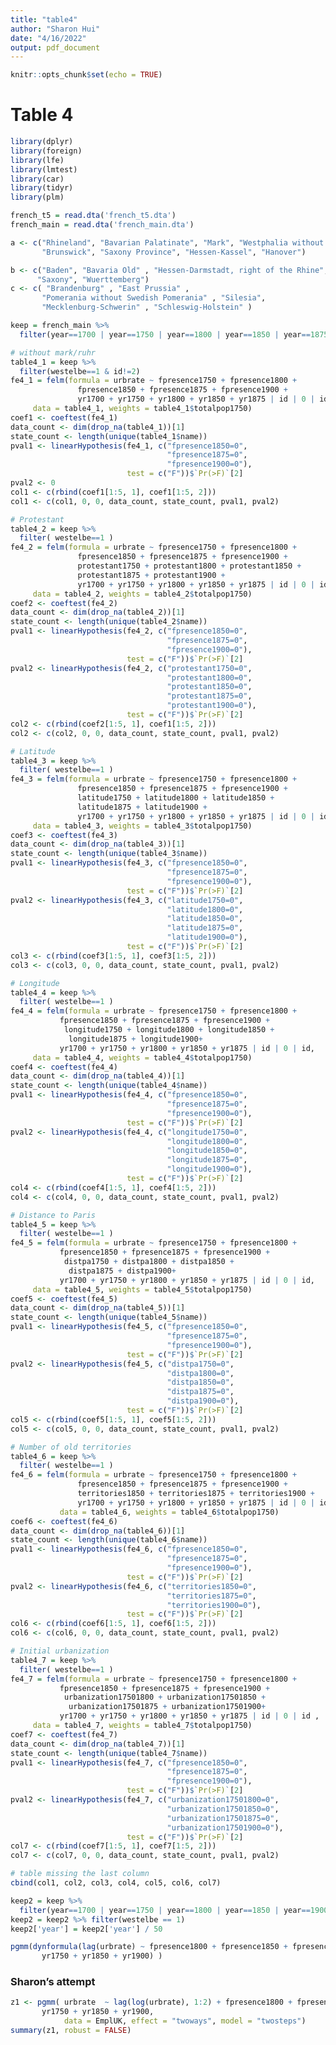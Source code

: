 ```yaml
---
title: "table4"
author: "Sharon Hui"
date: "4/16/2022"
output: pdf_document
---
```


```r
knitr::opts_chunk$set(echo = TRUE)
```

# Table 4


```r
library(dplyr)
library(foreign)
library(lfe)
library(lmtest)
library(car)
library(tidyr)
library(plm)

french_t5 = read.dta('french_t5.dta')
french_main = read.dta('french_main.dta')

a <- c("Rhineland", "Bavarian Palatinate", "Mark", "Westphalia without Mark",
       "Brunswick", "Saxony Province", "Hessen-Kassel", "Hanover")

b <- c("Baden", "Bavaria Old" , "Hessen-Darmstadt, right of the Rhine", 
      "Saxony", "Wuerttemberg")
c <- c( "Brandenburg" , "East Prussia" , 
       "Pomerania without Swedish Pomerania" , "Silesia",  
       "Mecklenburg-Schwerin" , "Schleswig-Holstein" )

keep = french_main %>%
  filter(year==1700 | year==1750 | year==1800 | year==1850 | year==1875 | year==1900 )
```


```r
# without mark/ruhr
table4_1 = keep %>% 
  filter(westelbe==1 & id!=2)
fe4_1 = felm(formula = urbrate ~ fpresence1750 + fpresence1800 + 
               fpresence1850 + fpresence1875 + fpresence1900 + 
               yr1700 + yr1750 + yr1800 + yr1850 + yr1875 | id | 0 | id, 
     data = table4_1, weights = table4_1$totalpop1750)
coef1 <- coeftest(fe4_1)
data_count <- dim(drop_na(table4_1))[1]
state_count <- length(unique(table4_1$name))
pval1 <- linearHypothesis(fe4_1, c("fpresence1850=0", 
                                   "fpresence1875=0", 
                                   "fpresence1900=0"),
                          test = c("F"))$`Pr(>F)`[2]
pval2 <- 0
col1 <- c(rbind(coef1[1:5, 1], coef1[1:5, 2]))
col1 <- c(col1, 0, 0, data_count, state_count, pval1, pval2)
```


```r
# Protestant
table4_2 = keep %>% 
  filter( westelbe==1 )
fe4_2 = felm(formula = urbrate ~ fpresence1750 + fpresence1800 + 
               fpresence1850 + fpresence1875 + fpresence1900 + 
               protestant1750 + protestant1800 + protestant1850 + 
               protestant1875 + protestant1900 +
               yr1700 + yr1750 + yr1800 + yr1850 + yr1875 | id | 0 | id, 
     data = table4_2, weights = table4_2$totalpop1750)
coef2 <- coeftest(fe4_2)
data_count <- dim(drop_na(table4_2))[1]
state_count <- length(unique(table4_2$name))
pval1 <- linearHypothesis(fe4_2, c("fpresence1850=0",
                                   "fpresence1875=0", 
                                   "fpresence1900=0"), 
                          test = c("F"))$`Pr(>F)`[2]
pval2 <- linearHypothesis(fe4_2, c("protestant1750=0",
                                   "protestant1800=0", 
                                   "protestant1850=0",
                                   "protestant1875=0",
                                   "protestant1900=0"),
                          test = c("F"))$`Pr(>F)`[2]
col2 <- c(rbind(coef2[1:5, 1], coef1[1:5, 2]))
col2 <- c(col2, 0, 0, data_count, state_count, pval1, pval2)
```


```r
# Latitude
table4_3 = keep %>% 
  filter( westelbe==1 )
fe4_3 = felm(formula = urbrate ~ fpresence1750 + fpresence1800 + 
               fpresence1850 + fpresence1875 + fpresence1900 + 
               latitude1750 + latitude1800 + latitude1850 + 
               latitude1875 + latitude1900 +
               yr1700 + yr1750 + yr1800 + yr1850 + yr1875 | id | 0 | id, 
     data = table4_3, weights = table4_3$totalpop1750)
coef3 <- coeftest(fe4_3)
data_count <- dim(drop_na(table4_3))[1]
state_count <- length(unique(table4_3$name))
pval1 <- linearHypothesis(fe4_3, c("fpresence1850=0",
                                   "fpresence1875=0", 
                                   "fpresence1900=0"),
                          test = c("F"))$`Pr(>F)`[2]
pval2 <- linearHypothesis(fe4_3, c("latitude1750=0",
                                   "latitude1800=0", 
                                   "latitude1850=0",
                                   "latitude1875=0",
                                   "latitude1900=0"),
                          test = c("F"))$`Pr(>F)`[2]
col3 <- c(rbind(coef3[1:5, 1], coef3[1:5, 2]))
col3 <- c(col3, 0, 0, data_count, state_count, pval1, pval2)
```


```r
# Longitude
table4_4 = keep %>% 
  filter( westelbe==1 )
fe4_4 = felm(formula = urbrate ~ fpresence1750 + fpresence1800 + 
           fpresence1850 + fpresence1875 + fpresence1900 + 
            longitude1750 + longitude1800 + longitude1850 + 
             longitude1875 + longitude1900+
           yr1700 + yr1750 + yr1800 + yr1850 + yr1875 | id | 0 | id, 
     data = table4_4, weights = table4_4$totalpop1750)
coef4 <- coeftest(fe4_4)
data_count <- dim(drop_na(table4_4))[1]
state_count <- length(unique(table4_4$name))
pval1 <- linearHypothesis(fe4_4, c("fpresence1850=0",
                                   "fpresence1875=0", 
                                   "fpresence1900=0"),
                          test = c("F"))$`Pr(>F)`[2]
pval2 <- linearHypothesis(fe4_4, c("longitude1750=0",
                                   "longitude1800=0", 
                                   "longitude1850=0", 
                                   "longitude1875=0",
                                   "longitude1900=0"),
                          test = c("F"))$`Pr(>F)`[2]
col4 <- c(rbind(coef4[1:5, 1], coef4[1:5, 2]))
col4 <- c(col4, 0, 0, data_count, state_count, pval1, pval2)
```


```r
# Distance to Paris
table4_5 = keep %>% 
  filter( westelbe==1 )
fe4_5 = felm(formula = urbrate ~ fpresence1750 + fpresence1800 + 
           fpresence1850 + fpresence1875 + fpresence1900 + 
            distpa1750 + distpa1800 + distpa1850 + 
             distpa1875 + distpa1900+
           yr1700 + yr1750 + yr1800 + yr1850 + yr1875 | id | 0 | id, 
     data = table4_5, weights = table4_5$totalpop1750)
coef5 <- coeftest(fe4_5)
data_count <- dim(drop_na(table4_5))[1]
state_count <- length(unique(table4_5$name))
pval1 <- linearHypothesis(fe4_5, c("fpresence1850=0",
                                   "fpresence1875=0", 
                                   "fpresence1900=0"),
                          test = c("F"))$`Pr(>F)`[2]
pval2 <- linearHypothesis(fe4_5, c("distpa1750=0",
                                   "distpa1800=0", 
                                   "distpa1850=0", 
                                   "distpa1875=0",
                                   "distpa1900=0"),
                          test = c("F"))$`Pr(>F)`[2]
col5 <- c(rbind(coef5[1:5, 1], coef5[1:5, 2]))
col5 <- c(col5, 0, 0, data_count, state_count, pval1, pval2)
```


```r
# Number of old territories
table4_6 = keep %>% 
  filter( westelbe==1 )
fe4_6 = felm(formula = urbrate ~ fpresence1750 + fpresence1800 + 
               fpresence1850 + fpresence1875 + fpresence1900 + 
               territories1850 + territories1875 + territories1900 +
               yr1700 + yr1750 + yr1800 + yr1850 + yr1875 | id | 0 | id, 
           data = table4_6, weights = table4_6$totalpop1750)
coef6 <- coeftest(fe4_6)
data_count <- dim(drop_na(table4_6))[1]
state_count <- length(unique(table4_6$name))
pval1 <- linearHypothesis(fe4_6, c("fpresence1850=0", 
                                   "fpresence1875=0", 
                                   "fpresence1900=0"), 
                          test = c("F"))$`Pr(>F)`[2]
pval2 <- linearHypothesis(fe4_6, c("territories1850=0",
                                   "territories1875=0", 
                                   "territories1900=0"), 
                          test = c("F"))$`Pr(>F)`[2]
col6 <- c(rbind(coef6[1:5, 1], coef6[1:5, 2]))
col6 <- c(col6, 0, 0, data_count, state_count, pval1, pval2)
```


```r
# Initial urbanization
table4_7 = keep %>% 
  filter( westelbe==1 )
fe4_7 = felm(formula = urbrate ~ fpresence1750 + fpresence1800 + 
           fpresence1850 + fpresence1875 + fpresence1900 + 
            urbanization17501800 + urbanization17501850 + 
             urbanization17501875 + urbanization17501900+
           yr1700 + yr1750 + yr1800 + yr1850 + yr1875 | id | 0 | id , 
     data = table4_7, weights = table4_7$totalpop1750)
coef7 <- coeftest(fe4_7)
data_count <- dim(drop_na(table4_7))[1]
state_count <- length(unique(table4_7$name))
pval1 <- linearHypothesis(fe4_7, c("fpresence1850=0",
                                   "fpresence1875=0", 
                                   "fpresence1900=0"), 
                          test = c("F"))$`Pr(>F)`[2]
pval2 <- linearHypothesis(fe4_7, c("urbanization17501800=0", 
                                   "urbanization17501850=0", 
                                   "urbanization17501875=0", 
                                   "urbanization17501900=0"),
                          test = c("F"))$`Pr(>F)`[2]
col7 <- c(rbind(coef7[1:5, 1], coef7[1:5, 2]))
col7 <- c(col7, 0, 0, data_count, state_count, pval1, pval2)
```

```r
# table missing the last column
cbind(col1, col2, col3, col4, col5, col6, col7)
```

```r

keep2 = keep %>%
  filter(year==1700 | year==1750 | year==1800 | year==1850 | year==1900 )
keep2 = keep2 %>% filter(westelbe == 1)
keep2['year'] = keep2['year'] / 50

pgmm(dynformula(lag(urbrate) ~ fpresence1800 + fpresence1850 + fpresence1900 + 
       yr1750 + yr1850 + yr1900) )
```

### Sharon's attempt


```r
z1 <- pgmm( urbrate  ~ lag(log(urbrate), 1:2) + fpresence1800 + fpresence1850 + fpresence1900 + 
       yr1750 + yr1850 + yr1900,
            data = EmplUK, effect = "twoways", model = "twosteps")
summary(z1, robust = FALSE)
```


